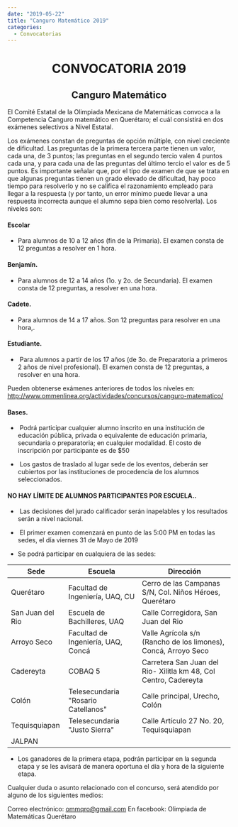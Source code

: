 ---
date: "2019-05-22"
title: "Canguro Matemático 2019"
categories:
  - Convocatorias
---
# <center> CONVOCATORIA 2019 </center>
## <center> Canguro Matemático </center>

El Comité Estatal de la Olimpiada Mexicana de Matemáticas convoca a la Competencia Canguro matemático en Querétaro; el cuál consistirá en dos exámenes selectivos a Nivel Estatal.

Los exámenes constan de preguntas de opción múltiple, con nivel creciente de dificultad. Las preguntas de la primera tercera parte tienen un valor, cada una, de 3 puntos; las preguntas en el segundo tercio valen 4 puntos cada una, y para cada una de las preguntas del último tercio el valor es de 5 puntos. Es importante señalar que, por el tipo de examen de que se trata en que algunas preguntas tienen un grado elevado de dificultad, hay poco tiempo para resolverlo y no se califica el razonamiento empleado para llegar a la respuesta (y por tanto, un error mínimo puede llevar a una respuesta incorrecta aunque el alumno sepa bien como resolverla). Los niveles son:


#### Escolar
- Para alumnos de 10 a 12 años (fin de la Primaria). El examen consta de 12 preguntas a resolver en 1 hora.

#### Benjamín. 
- Para alumnos de 12 a 14 años (1o. y 2o. de Secundaria). El examen consta de 12 preguntas, a resolver en una hora.

#### Cadete.
- Para alumnos de 14 a 17 años. Son 12 preguntas para resolver en una hora,.

#### Estudiante.
-  Para alumnos a partir de los 17 años (de 3o. de Preparatoria a primeros 2 años de nivel profesional). El examen consta de 12 preguntas, a resolver en una hora.

Pueden obtenerse exámenes anteriores de todos los niveles en:
http://www.ommenlinea.org/actividades/concursos/canguro-matematico/


#### Bases.
-  Podrá participar cualquier alumno inscrito en una institución de educación pública, privada o equivalente de educación primaria, secundaria o preparatoria; en cualquier modalidad.
El costo de inscripción por participante es de $50

-  Los gastos de traslado al lugar sede de los eventos, deberán ser cubiertos por las instituciones de procedencia de los alumnos seleccionados.

#### NO HAY LÍMITE DE ALUMNOS PARTICIPANTES POR ESCUELA..
-  Las decisiones del jurado calificador serán inapelables y los resultados serán a nivel nacional.

-  El primer examen comenzará en punto de las 5:00 PM en todas las sedes, el día viernes 31 de Mayo de 2019


- Se podrá participar en cualquiera de las sedes:



|  Sede             | Escuela                             | Dirección                                                        |
|-------------------|-------------------------------------|------------------------------------------------------------------|
| Querétaro         | Facultad de Ingeniería, UAQ, CU     | Cerro de las Campanas S/N, Col. Niños Héroes, Querétaro          |
| San Juan del Rio  | Escuela de Bachilleres, UAQ         | Calle Corregidora, San Juan del Rio                              |
| Arroyo Seco       | Facultad de Ingeniería, UAQ, Concá  | Valle Agrícola s/n (Rancho de los limones), Concá, Arroyo Seco   |
| Cadereyta         | COBAQ 5                             | Carretera San Juan del Rio- Xilitla km 48, Col Centro, Cadereyta |
| Colón             | Telesecundaria "Rosario Catellanos" | Calle principal, Urecho, Colón                                   |
| Tequisquiapan     | Telesecundaria "Justo Sierra"       | Calle Artículo 27 No. 20, Tequisquiapan                          |
| JALPAN            |                                     |                                                                  |

- Los ganadores de la primera etapa, podrán participar en la segunda etapa  y se les avisará de manera oportuna el día y hora de la siguiente etapa.

Cualquier duda o asunto relacionado con el concurso, será atendido por alguno de los siguientes medios:

Correo electrónico: ommqro@gmail.com
En facebook: Olimpiada de Matemáticas Querétaro
